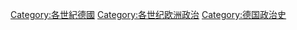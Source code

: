 [[Category:各世紀德國|Category:各世紀德國]]
[[Category:各世纪欧洲政治|Category:各世纪欧洲政治]]
[[Category:德国政治史|Category:德国政治史]]